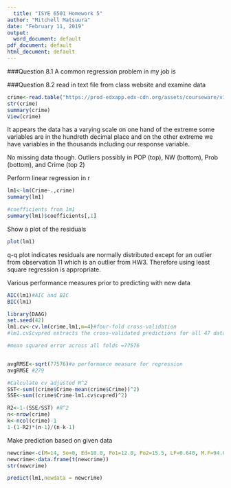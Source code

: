 ```yaml
---
  title: "ISYE 6501 Homework 5"
author: "Mitchell Matsuura"
date: "February 11, 2019"
output:
  word_document: default
pdf_document: default
html_document: default
---
```

  
###Question 8.1
A common regression problem in my job is 

###Question 8.2
read in text file from class website and examine data
```r
crime<-read.table("https://prod-edxapp.edx-cdn.org/assets/courseware/v1/17b85cea5d0e613bf08025ca2907b62f/asset-v1:GTx+ISYE6501x+1T2019+type@asset+block/uscrime.txt",header = TRUE)
str(crime)
summary(crime)
View(crime)
```
  It appears the data has a varying scale on one hand of the extreme some variables are in the hundreth decimal place and on the other extreme we have variables in the thousands including our response variable.

No missing data though.  Outliers possibly in POP (top), NW (bottom), Prob (bottom), and Crime (top 2)

Perform linear regression in r
```r
lm1<-lm(Crime~.,crime)
summary(lm1)

#coefficients from 1m1
summary(lm1)$coefficients[,1]
```

Show a plot of the residuals
```r
plot(lm1)

```
q-q plot indicates residuals are normally distributed except for an outlier from observation 11 which is an outlier from HW3.  Therefore using least square regression is appropriate.

Various performance measures prior to predicting with new data
```r
AIC(lm1)#AIC and BIC
BIC(lm1)

library(DAAG)
set.seed(42)
lm1.cv<-cv.lm(crime,lm1,m=4)#four-fold cross-validation 
#lm1.cv$cvpred extracts the cross-validated predictions for all 47 data points!!!!

#mean squared error across all folds =77576


avgRMSE<-sqrt(77576)#a performance measure for regression
avgRMSE #279

#Calculate cv adjusted R^2 
SST<-sum((crime$Crime-mean(crime$Crime))^2)
SSE<-sum((crime$Crime-lm1.cv$cvpred)^2)

R2<-1-(SSE/SST) #R^2
n<-nrow(crime)
k<-ncol(crime)-1
1-(1-R2)*(n-1)/(n-k-1)
```

Make prediction based on given data
```r
newcrime<-c(M=14, So=0, Ed=10.0, Po1=12.0, Po2=15.5, LF=0.640, M.F=94.0, Pop=150, NW=1.1, U1=0.12, U2=3.6, Wealth=3200, Ineq=20.1, Prob=0.04, Time=39.0)
newcrime<-data.frame(t(newcrime))
str(newcrime)

predict(lm1,newdata = newcrime)
```


  